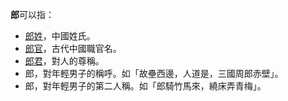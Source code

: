 
'''郎'''可以指：
*[[郎姓|郎姓]]，中國姓氏。
*[[郎官|郎官]]，古代中國職官名。
*[[郎君|郎君]]，對人的尊稱。
*郎，對年輕男子的稱呼。如「故壘西邊，人道是，三國周郎赤壁」。
*郎，對年輕男子的第二人稱。如「郎騎竹馬來，繞床弄青梅」。

{{disambig|Cat=二字中國相關消歧義}}
